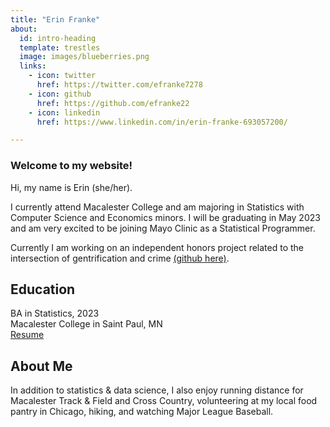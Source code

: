 ```yaml
---
title: "Erin Franke"
about:
  id: intro-heading
  template: trestles
  image: images/blueberries.png
  links:
    - icon: twitter
      href: https://twitter.com/efranke7278
    - icon: github
      href: https://github.com/efranke22
    - icon: linkedin
      href: https://www.linkedin.com/in/erin-franke-693057200/

---
```


### Welcome to my website!

:::{#intro-heading}

Hi, my name is Erin (she/her). 
<br>

I currently attend Macalester College and am majoring in Statistics with Computer Science and Economics minors. I will be graduating in May 2023 and am very excited to be joining Mayo Clinic as a Statistical Programmer. 
<br>

Currently I am working on an independent honors project related to the intersection of gentrification and crime [(github here)](https://github.com/efranke22/honorsGentrification).

## Education

BA in Statistics, 2023 \
Macalester College in Saint Paul, MN\
[Resume](Erin Franke Resume 2022.pdf)\
:::

## About Me

In addition to statistics & data science, I also enjoy running distance for Macalester Track & Field and Cross Country, volunteering at my local food pantry in Chicago, hiking, and watching Major League Baseball.

